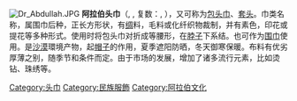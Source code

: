 {{Unreferenced |time=2010-04-08T03:24:11+00:00 }}
[[File:Dr_Abdullah.JPG|thumb]]
'''阿拉伯头巾'''（{{lang-ar|كوفية}}, ''{{transl|ar|kūfiyyah}}'', 复数：{{rtl-lang|ar|كوفيات}}, ''{{transl|ar|kūfiyyāt}}''），又可称为[[包头巾|包头巾]]、[[套头|套头]]。巾类名称，属围巾后种，正长方形状，有[[绸|绸]]料，毛料或化纤织物裁制，并有素色，印花或提花等多种形式。使用时将包头巾对折成等腰形，在[[脖子|脖子]]下系结。也可作为[[围巾|围巾]]使用。是[[沙漠|沙漠]]環境产物，起[[帽子|帽子]]的作用，夏季遮阳防晒，冬天御寒保暖。布料有优劣厚薄之别，随季节和条件而定。由于市场的发展，增加了诸多流行元素，比如烫钻、珠绣等。
{{Commonscat|Keffiyeh|position=left}}
{{小作品|服裝}}
[[Category:头巾|Category:头巾]]
[[Category:民族服飾|Category:民族服飾]]
[[Category:阿拉伯文化|Category:阿拉伯文化]]
